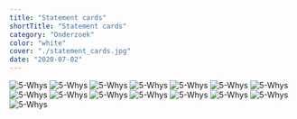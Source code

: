 ```yaml
---
title: "Statement cards"
shortTitle: "Statement cards"
category: "Onderzoek"
color: "white"
cover: "./statement_cards.jpg"
date: "2020-07-02"
---
```


![5-Whys](https://technation-hr.nl/images/stappen/statement_cards/Docent-niet-horen.png "5-whys")
![5-Whys](https://technation-hr.nl/images/stappen/statement_cards/Emoties-fijn-voor-docent.png "5-whys")
![5-Whys](https://technation-hr.nl/images/stappen/statement_cards/Emoties-for-understainding.png "5-whys")
![5-Whys](https://technation-hr.nl/images/stappen/statement_cards/Geen-camera.png "5-whys")
![5-Whys](https://technation-hr.nl/images/stappen/statement_cards/Geen-vraag-stellen.png "5-whys")
![5-Whys](https://technation-hr.nl/images/stappen/statement_cards/Geen-zoomfunctie.png "5-whys")
![5-Whys](https://technation-hr.nl/images/stappen/statement_cards/Goed-plannen.png "5-whys")
![5-Whys](https://technation-hr.nl/images/stappen/statement_cards/Ijsbreker-acceptatie.png "5-whys")
![5-Whys](https://technation-hr.nl/images/stappen/statement_cards/Interactie-boven-emoties.png "5-whys")
![5-Whys](https://technation-hr.nl/images/stappen/statement_cards/Klas-positief.png "5-whys")
![5-Whys](https://technation-hr.nl/images/stappen/statement_cards/Lichtinval.png "5-whys")
![5-Whys](https://technation-hr.nl/images/stappen/statement_cards/Schuldig-vooraanzitten.png "5-whys")
![5-Whys](https://technation-hr.nl/images/stappen/statement_cards/Theoriedagen-thuis.png "5-whys")
![5-Whys](https://technation-hr.nl/images/stappen/statement_cards/Tijd-voor-mezelf.png "5-whys")
![5-Whys](https://technation-hr.nl/images/stappen/statement_cards/Zien-van-medestudenten.png "5-whys")
